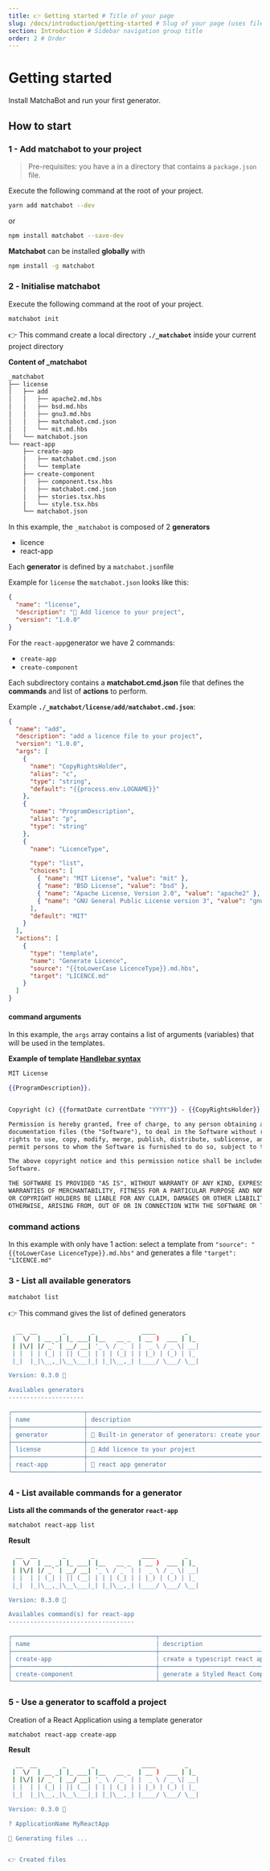 ```yaml
---
title: 👉 Getting started # Title of your page
slug: /docs/introduction/getting-started # Slug of your page (uses file name as default)
section: Introduction # Sidebar navigation group title
order: 2 # Order
---
```


# Getting started

Install MatchaBot and run your first generator.

## How to start

### 1 - Add matchabot to your project

> Pre-requisites: you have a in a directory that contains a `package.json` file.

Execute the following command at the root of your project.

```bash
yarn add matchabot --dev
```

or

```bash
npm install matchabot --save-dev
```

**Matchabot** can be installed **globally** with

```bash
npm install -g matchabot
```

### 2️ - Initialise matchabot

Execute the following command at the root of your project.

```bash
matchabot init
```

👉 This command create a local directory **`./_matchabot`** inside your current project directory

**Content of \_matchabot**

```bash
_matchabot
├── license
│   ├── add
│   │   ├── apache2.md.hbs
│   │   ├── bsd.md.hbs
│   │   ├── gnu3.md.hbs
│   │   ├── matchabot.cmd.json
│   │   └── mit.md.hbs
│   └── matchabot.json
└── react-app
    ├── create-app
    │   ├── matchabot.cmd.json
    │   └── template
    ├── create-component
    │   ├── component.tsx.hbs
    │   ├── matchabot.cmd.json
    │   ├── stories.tsx.hbs
    │   └── style.tsx.hbs
    └── matchabot.json
```

In this example, the `_matchabot` is composed of 2 **generators**

- licence
- react-app

Each **generator** is defined by a `matchabot.json`file

Example for `license` the `matchabot.json` looks like this:

```json
{
  "name": "license",
  "description": "📃 Add licence to your project",
  "version": "1.0.0"
}
```

For the `react-app`generator we have 2 commands:

- `create-app`
- `create-component`

Each subdirectory contains a **matchabot.cmd.json** file that defines the **commands** and list of **actions** to perform.

Example **`./_matchabot/license/add/matchabot.cmd.json`**:

```json
{
  "name": "add",
  "description": "add a licence file to your project",
  "version": "1.0.0",
  "args": [
    {
      "name": "CopyRightsHolder",
      "alias": "c",
      "type": "string",
      "default": "{{process.env.LOGNAME}}"
    },
    {
      "name": "ProgramDescription",
      "alias": "p",
      "type": "string"
    },
    {
      "name": "LicenceType",

      "type": "list",
      "choices": [
        { "name": "MIT License", "value": "mit" },
        { "name": "BSD License", "value": "bsd" },
        { "name": "Apache License, Version 2.0", "value": "apache2" },
        { "name": "GNU General Public License version 3", "value": "gnu3" }
      ],
      "default": "MIT"
    }
  ],
  "actions": [
    {
      "type": "template",
      "name": "Generate Licence",
      "source": "{{toLowerCase LicenceType}}.md.hbs",
      "target": "LICENCE.md"
    }
  ]
}
```

#### command arguments

In this example, the `args` array contains a list of arguments (variables) that will be used in the templates.

**Example of template [Handlebar syntax](https://handlebarsjs.com/)**

```hbs
MIT License

{{ProgramDescription}}.


Copyright (c) {{formatDate currentDate "YYYY"}} - {{CopyRightsHolder}}

Permission is hereby granted, free of charge, to any person obtaining a copy of this software and associated
documentation files (the "Software"), to deal in the Software without restriction, including without limitation the
rights to use, copy, modify, merge, publish, distribute, sublicense, and/or sell copies of the Software, and to
permit persons to whom the Software is furnished to do so, subject to the following conditions:

The above copyright notice and this permission notice shall be included in all copies or substantial portions of the
Software.

THE SOFTWARE IS PROVIDED "AS IS", WITHOUT WARRANTY OF ANY KIND, EXPRESS OR IMPLIED, INCLUDING BUT NOT LIMITED TO THE
WARRANTIES OF MERCHANTABILITY, FITNESS FOR A PARTICULAR PURPOSE AND NONINFRINGEMENT. IN NO EVENT SHALL THE AUTHORS
OR COPYRIGHT HOLDERS BE LIABLE FOR ANY CLAIM, DAMAGES OR OTHER LIABILITY, WHETHER IN AN ACTION OF CONTRACT, TORT OR
OTHERWISE, ARISING FROM, OUT OF OR IN CONNECTION WITH THE SOFTWARE OR THE USE OR OTHER DEALINGS IN THE SOFTWARE.

```

### command actions

In this example with only have 1 action: select a template from `"source": "{{toLowerCase LicenceType}}.md.hbs"` and generates a file `"target": "LICENCE.md"`

### 3 - List all available generators

```bash
matchabot list
```

👉 This command gives the list of defined generators

```bash
  __  __       _       _             ____        _
 |  \/  | __ _| |_ ___| |__   __ _  | __ )  ___ | |_
 | |\/| |/ _` | __/ __| '_ \ / _` | |  _ \ / _ \| __|
 | |  | | (_| | || (__| | | | (_| | | |_) | (_) | |_
 |_|  |_|\__,_|\__\___|_| |_|\__,_| |____/ \___/ \__|

Version: 0.3.0 🍵

Availables generators
---------------------

┌────────────────────┬────────────────────────────────────────────────────────────────────────────────────────────────────────────────────────┬──────────┬────────────────────────────────────────────────────────────────────────────────┐
│ name               │ description                                                                                                            │ version  │ location                                                                       │
├────────────────────┼────────────────────────────────────────────────────────────────────────────────────────────────────────────────────────┼──────────┼────────────────────────────────────────────────────────────────────────────────┤
│ generator          │ 🤖 Built-in generator of generators: create your own generator                                                        │ 1.0.0    │ ./_matchabot/generator                                                         │
├────────────────────┼────────────────────────────────────────────────────────────────────────────────────────────────────────────────────────┼──────────┼────────────────────────────────────────────────────────────────────────────────┤
│ license            │ 📃 Add licence to your project                                                                                        │ 1.0.0    │ ./_matchabot/license                                                           │
├────────────────────┼────────────────────────────────────────────────────────────────────────────────────────────────────────────────────────┼──────────┼────────────────────────────────────────────────────────────────────────────────┤
│ react-app          │ 🚀 react app generator                                                                                                 │ 1.0.0    │ ./_matchabot/react-app                                                         │
└────────────────────┴────────────────────────────────────────────────────────────────────────────────────────────────────────────────────────┴──────────┴────────────────────────────────────────────────────────────────────────────────┘

```

### 4 - List available commands for a generator

**Lists all the commands of the generator `react-app`**

```bash
matchabot react-app list
```

**Result**

```bash
  __  __       _       _             ____        _
 |  \/  | __ _| |_ ___| |__   __ _  | __ )  ___ | |_
 | |\/| |/ _` | __/ __| '_ \ / _` | |  _ \ / _ \| __|
 | |  | | (_| | || (__| | | | (_| | | |_) | (_) | |_
 |_|  |_|\__,_|\__\___|_| |_|\__,_| |____/ \___/ \__|

Version: 0.3.0 🍵

Availables command(s) for react-app
-----------------------------------

┌────────────────────────────────────────┬────────────────────────────────────────────────────────────────────────────────────────────────────────────────────────┬──────────┬────────────────────────────────────────────────────────────────────────────────┐
│ name                                   │ description                                                                                                            │ version  │ location                                                                       │
├────────────────────────────────────────┼────────────────────────────────────────────────────────────────────────────────────────────────────────────────────────┼──────────┼────────────────────────────────────────────────────────────────────────────────┤
│ create-app                             │ create a typescript react app                                                                                          │ 1.0.0    │ ./_matchabot/react-app/create-app                                              │
├────────────────────────────────────────┼────────────────────────────────────────────────────────────────────────────────────────────────────────────────────────┼──────────┼────────────────────────────────────────────────────────────────────────────────┤
│ create-component                       │ generate a Styled React Component, and an associated story                                                             │ 1.0.0    │ ./_matchabot/react-app/create-component                                        │
└────────────────────────────────────────┴────────────────────────────────────────────────────────────────────────────────────────────────────────────────────────┴──────────┴────────────────────────────────────────────────────────────────────────────────┘

```

### 5 - Use a generator to scaffold a project

Creation of a React Application using a template generator

```bash
matchabot react-app create-app
```

**Result**

```bash
  __  __       _       _             ____        _
 |  \/  | __ _| |_ ___| |__   __ _  | __ )  ___ | |_
 | |\/| |/ _` | __/ __| '_ \ / _` | |  _ \ / _ \| __|
 | |  | | (_| | || (__| | | | (_| | | |_) | (_) | |_
 |_|  |_|\__,_|\__\___|_| |_|\__,_| |____/ \___/ \__|

Version: 0.3.0 🍵

? ApplicationName MyReactApp

🍵 Generating files ...


👉 Created files
```


